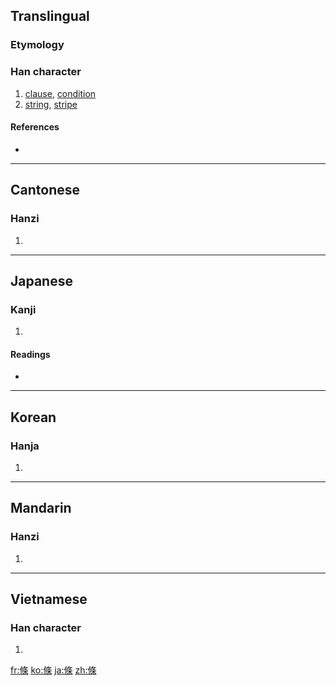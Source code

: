 {{also|条}}
==Translingual==

===Etymology===
{{Han compound|攸|木|ls=psc}}

===Han character===
{{Han char|rn=75|rad=木|as=07|sn=11|four=2829<sub>4</sub>|canj=人中人木 (OLOD)}}

# [[clause]], [[condition]]
# [[string]], [[stripe]]

====References====
* {{Han ref|kx=0529.140|dkj=14859|dj=0917.240|hdz=10176.020|uh=689D|ud=26781|bh=B1F8|bd=45560}}

----

==Cantonese==

===Hanzi===
{{yue-hanzi|jyut=|y=[[tiu4]]|sim=条}}

# {{defn|Cantonese|sort=木07}}

----

==Japanese==

===Kanji===
{{ja-kanji|grade=|rs=木07}}

# {{defn|Japanese}}

====Readings====
* {{ja-readings|on=[[じょう]] (jō), [[ちょう]] (chō), [[でき]] (deki)|kun=[[えだ]] (eda), [[すじ]] (suji)}}

----

==Korean==

===Hanja===
{{ko-hanja|hangeul=조|eumhun=|rv=jo|mr=cho|y=co}}

# {{defn|Korean|sort=木07}}

----

==Mandarin==

===Hanzi===
{{cmn-hanzi|sim=条|pin=[[kuǎn]] ([[kuan3]]), [[tiáo]] ([[tiao2]])|wg=[[k'uan3|k'uan<sup>3</sup>]], [[t'iao2|t'iao<sup>2</sup>]]}}

# {{defn|Mandarin|sort=木07}}

----

==Vietnamese==

===Han character===
{{vi-hantu|[[điều]]|rs=木07}}

# {{defn|Vietnamese|sort=木07}}

[[fr:條]]
[[ko:條]]
[[ja:條]]
[[zh:條]]